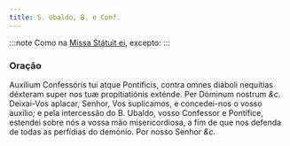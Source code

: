 ```yaml
---
title: S. Ubaldo, B. e Conf.
---
```


:::note
Como na [Missa Státuit ei](../comum/11confessorespontifices1), excepto:
:::

### Oração

<div class="grid grid-cols-2 gap-5">
  <span class="text-justify">
    Auxílium Confessóris tui atque Pontíficis, contra omnes diáboli nequítias
    déxteram super nos tuæ propitiatiónis exténde. Per Dóminum nostrum
    <em>&c.</em>
  </span>
  <span class="text-justify">
    Deixai-Vos aplacar, Senhor, Vos suplicamos, e concedei-nos o vosso auxílio;
    e pela intercessão do B. Ubaldo, vosso Confessor e Pontífice, estendei sobre
    nós a vossa mão misericordiosa, a fim de que nos defenda de todas as
    perfídias do demónio. Por nosso Senhor <em>&c.</em>
  </span>
</div>
